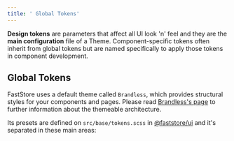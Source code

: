 ```yaml
---
title: ' Global Tokens'
---
```


**Design tokens** are parameters that affect all UI look 'n' feel and they are the **main configuration** file of a Theme. Component-specific tokens often inherit from global tokens but are named specifically to apply those tokens in component development.

## Global Tokens

FastStore uses a default theme called `Brandless`, which provides structural styles for your components and pages. Please read [Brandless's page](https://developers.vtex.com/docs/guides/faststore/using-themes-overview#brandless-and-the-theming-structure) to further information about the themeable architecture.

Its presets are defined on `src/base/tokens.scss` in [@faststore/ui](https://github.com/vtex/faststore/blob/main/packages/ui/src/styles/base/tokens.scss) and it's separated in these main areas:

<SectionList grid="column" classes="faststore-tokensLinks">
  <SectionItem
    title="Colors"
    actionPath="/docs/guides/faststore/global-tokens-colors"
    description="The store palette with all the tones needed."
  ></SectionItem>
  <SectionItem
    title="Typography"
    actionPath="/docs/guides/faststore/global-tokens-typography"
    description="A standard scale and basic definitions for your text: `font family`,`weight` and `sizes`."
  ></SectionItem>
  <SectionItem
    title="Spacing"
    actionPath="/docs/guides/faststore/global-tokens-spacing"
    description="All tokens used for spacings on the store: `padding`, `margins` and `sizes`. It's also used as base for grid tokens."
  ></SectionItem>
  <SectionItem
    title="Grid & Layout"
    actionPath="/docs/guides/faststore/global-tokens-grid-and-layout"
    description="`Padding`, `Container`, `Gaps` and `Breakpoints` definitions."
  ></SectionItem>
  <SectionItem
    title="Interactive Controls"
    actionPath="/docs/guides/faststore/global-tokens-interactive-controls"
    description="`Tap`, `States` and `Sizing` definitions."
  ></SectionItem>
  <SectionItem
    title="Refinements"
    actionPath="/docs/guides/faststore/global-tokens-refinements"
    description="`Transition`, `Borders` and `Shadow` definitions."
  ></SectionItem>
</SectionList>
